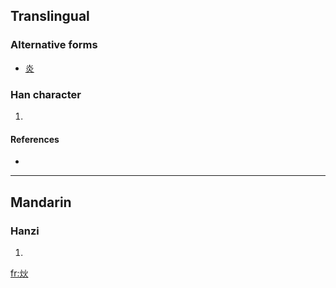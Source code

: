 ==Translingual==

===Alternative forms===
* [[炎]]

===Han character===
{{Han char|rn=86|rad=火|as=04|sn=8|four=|canj=火火 (FF), X火火 (XFF)}}

# {{defn|Han|sort=火04}}

====References====
* {{Han ref|kx=0667.140|dkj=18911|dj=1076.220|hdz=32193.050|uh=708F|ud=28815}}

----

==Mandarin==

===Hanzi===
{{cmn-hanzi|pin=[[gěng]] ([[geng3]]), [[kài]] ([[kai4]]), [[quē]] ([[que1]]), [[xuè]] ([[xue4]])|wg=keng<sup>3</sup>, k'ai<sup>4</sup>, ch'üeh<sup>1</sup>, hsüeh<sup>4</sup>}}

# {{defn|Mandarin}}

[[fr:炏]]